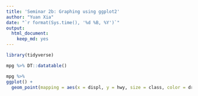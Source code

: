 ```yaml
---
title: 'Seminar 2b: Graphing using ggplot2'
author: "Yuan Xia"
date: "`r format(Sys.time(), '%d %B, %Y')`"
output: 
  html_document:
    keep_md: yes
---
```


```r
library(tidyverse)
```

```r
mpg %>% DT::datatable() 
```

```r
mpg %>% 
ggplot() +
  geom_point(mapping = aes(x = displ, y = hwy, size = class, color = drv))
```

